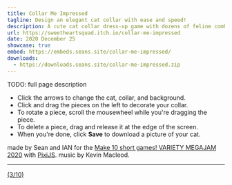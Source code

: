 ```yaml
---
title: Collar Me Impressed
tagline: Design an elegant cat collar with ease and speed!
description: A cute cat collar dress-up game with dozens of feline combinations and accessories to choose from!
url: https://sweetheartsquad.itch.io/collar-me-impressed
date: 2020 December 25
showcase: true
embed: https://embeds.seans.site/collar-me-impressed/
downloads:
  - https://downloads.seans.site/collar-me-impressed.zip
---
```


TODO: full page description



- Click the arrows to change the cat, collar, and background.
- Click and drag the pieces on the left to decorate your collar.
- To rotate a piece, scroll the mousewheel while you're dragging the piece.
- To delete a piece, drag and release it at the edge of the screen.
- When you're done, click **Save** to download a picture of your cat.

made by Sean and IAN for the [Make 10 short games! VARIETY MEGAJAM 2020](https://itch.io/jam/vmj2020) with [PixiJS](https://www.pixijs.com/). music by Kevin Macleod.<br/>

---

[(3/10)](https://itch.io/c/1319442/variety-megajam-2020-entries)
